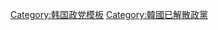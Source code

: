{{Navbox
|name = 韩国的历史政党
|title = [[File:Flag of South Korea.svg|30px|大韩民国国旗]] 韩国的歷史政党
|aobve =

|group1 = [[第一共和國 (大韓民國)|第一共和国]]<br />([[李承晚]]政府)<br />(1948－1960)
|list1  = {{Navbox|child
|group1  = [[執政黨]]
|list1 = [[大韓国民党]]→ [[自由黨 (大韓民國)|自由党]]
|group2 = [[在野黨]]
|list2 =（[[保守主义|保守]]）：[[韓国民主党]] - [[民主國民黨 (1949年)|民主国民党]] - [[民主黨 (大韓民國1955年)|民主党]]<br />（[[進步主義|進步]]）：[[进步党(大韩民国)|進步党]]<br />小党：[[统一党 (大韩民国)|统一党]]}}

|group2 = [[第二共和國 (大韓民國)|第二共和国]]<br />([[張勉_(韓國)|張勉]]政府)<br />(1960－1961)
|list2 = {{Navbox|child
|group1 = 执政党
|list1 = [[民主黨 (大韓民國1955年)|民主党]]
|group2 = 在野党
|list2 = （保守）：[[新民党 (1960-1961)|新民党]]<br />（進步）：[[社会大众党 (韩国)|社会大众党]]、[[韩国社会党]]}}

|group3 = [[第三共和国 (大韓民国)|第三]]、[[第四共和国 (大韓民国)|四共和国]]<br />([[朴正熙]]政府)<br />(1961－1981)
|list3 = {{Navbox|child
|group1 = 执政党
|list1 = [[民主共和党 (韩国)|民主共和党]]
|group2 = 在野党
|list2 = [[民政党 (韓国)|民政党]]・[[民主黨 (大韓民國1955年)|民主党]] - [[民众党 (韩国1965-1967)|民众党]] - [[新民党 (韩国)|新民党]]
|group3 = 小党
|list3 = [[国民的党]]、[[自由民主党 (韩国)|自由民主党]]、[[新韩党]]、[[民主统一党]]、[[统一社会党 (韩国)|统一社会党]]、[[大众党 (韩国)|大众党]]、[[国民党 (韩国1971年)|国民党]]}}

|group4 = [[第五共和国 (大韓民国)|第五共和国]]<br />([[全斗煥]]政府)<br />(1981－1988)
|list4 = {{Navbox|child
|group1  = 执政党
|list1 = [[民主正义党]]
|group2 = 在野党
|list2 = （保守）：[[民主韩国党]] - [[新韩民主党]] - [[统一民主党]]、[[韩国国民党]]<br />（進步）：[[民主社会党 (韩国)|民主社会党]]、[[社会民主党 (韩国)|社会民主党]]}}

|group5 = [[第六共和国 (大韓民国)|第六共和国]]
|list5  = {{Navbox|child
|group1 = [[盧泰愚]]政府<br />(1988－1993)
|list1 = {{Navbox|child
|group1 = 执政党
|list1 = [[民主正義党]] - [[民主自由党 (韓国)|民主自由党]]
|group2 = 在野党
|list2 = [[和平民主党]]→[[民主黨 (大韓民國1990年)]]→[[民主黨 (大韓民國1991年)]]
|group3 = 其他在野党
|list3= [[統一民主党]]、[[新民主共和党]]、[[統一国民党 (韓国)|統一国民党]]<br />[[民眾之党]]、[[民眾民主党]]、[[民眾党 (韓国 1990-1992)|民眾党]]、新政治改革党、[[新韓国党 (1992)|新韓国党]]}}
|group2 = [[金泳三]]政府<br />(1993－1998)
|list2  = {{Navbox|child
|group1 = 执政党
|list1 = [[民主自由党 (韓国)|民主自由党]]→[[新韓国党]]→[[大国家党]]
|group2 = 第一大在野党
|list2 = [[民主黨 (大韓民國1991年)]]→[[新政治国民会議]]
|group3 = 其他在野党
|list3 = [[民主党 (韓国 1995-1997)|民主党]]、[[自由民主聯合]]}}
|group3 = [[金大中]]政府<br />(1998~2003)
|list3  = {{Navbox|child
|group1 = 执政党
|list1 = [[新政治国民会議]]→[[新千年民主党]]、[[自由民主聯合]]
|group2 = 第一大在野党
|list2 = [[大國家党]]
|group3 = 其他在野党
|list3 = [[国民新党 (韓国)|国民新党]]、[[民主国民党 (韓国 2000-2004)|民主国民党]]、[[民主勞動党 (韓国)|民主勞動党]]、[[国民統合21]]、[[韓国未来聯合]]}}
|group4 = [[盧武鉉]]政府<br />(2003－2008)
|list4  = {{Navbox|child
|group1 = 执政党
|list1 = [[新千年民主党]]→[[開放國民党]]→[[大統合民主新党]]→[[民主党 (大韓民国2008年)|民主党]]
|group2 = 第一大在野党
|list2 = [[大國家党]]
|group3 = 其他在野党
|list3 = [[民主党 (大韓民国2000年)|民主党]]、[[民主勞動党 (韓国)|民主勞動党]]、[[自由民主聯合]] - [[国民中心党]] - 自由先進党、[[改革国民政党]]、[[民主党 (大韓民国2008年)|民主党]]}}
|group5 = [[李明博]]政府<br />(2008－2013)
|list5  = {{Navbox|child
|group1 = 执政党
|list1 = [[大國家党]]→[[新世界党]]
|group2 = 第一大在野党
|list2 = [[民主党 (大韓民国2008年)|民主党]]→[[民主統合党]]
|group3 = 其他在野党
|list3 = [[自由先進党]] - [[先進統一党]]、[[民主労働党 (韓国)|民主勞動党]]・[[国民参执政党]]→[[統合進步党]]、進步正義党<br />[[社会党 (韓国)|社会党]]、[[国民中心聯合]]、[[未来希望連帶]]、[[創造韓国党]]}}
|group6 = [[朴槿惠]]政府<br />(2013－2017)
|list6 = {{Navbox|child
|group1 = 执政党
|list1 = [[新世界党]]→[[自由韓国党]]
|group2 = 第一大在野党
|list2 = 民主統合党→[[民主党 (大韓民国2011年)|民主党]]→[[新政治民主聯合]]→[[共同民主党]]
|group3 = 其他在野党
|list3 = [[新政治聯合]]→（新政治民主聯合）→[[国民之党]]、[[統合進步党]]、進步正義党→[[正義党 (韓国)|正義党]]、進步新党 - {{link-ko|勞動黨（大韓民國）|노동당 (대한민국)|勞動黨}}、[[正黨]]、[[新國家黨 (2017年)|新國家黨]]}}
|group7 = [[文在寅]]政府<br />(2017－)
|list7 = {{Navbox|child
|group1 = 执政党
|list1 = [[共同民主党]]
|group2 = 第一大在野党
|list2 = [[自由韓國党]]→[[未來統合黨]]
|group3 = 其他在野党
|list3 = [[国民之党]]→[[正確未來黨]]・[[民主和平黨]]・[[代案新黨]]→[[民生黨]]、正党→（正確未來黨）→[[新保守黨]]、[[正義党 (韓国)|正義党]]、{{link-ko|民眾聯合黨|민중연합당}}→[[民眾黨 (韓國)|民眾黨]]、[[新國家黨 (2017年)|新國家黨]]、[[大韓愛國黨]]→[[我們共和黨]]→[[自由共和黨]]→[[我們共和黨 (2020年)|我們共和黨]]、[[向未來前進4.0]]、[[未來韓國黨]]、[[国民之党 (2020年)|国民之党]]、[[共同市民黨]]、[[開放民主黨]]、{{link-ko|韓國經濟黨|한국경제당}}、[[親朴新黨]]}}
}}
|below   = [[Portal:政治]] - [[韓國政黨]] - [[韩国政治]]
}}<noinclude>
[[Category:韩国政党模板]]
[[Category:韓國已解散政黨]]
</noinclude>